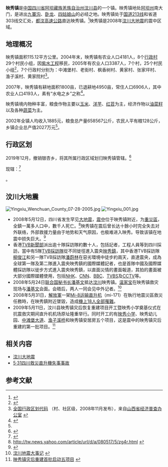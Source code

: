 {{中国乡级行政区
| 行政区全称 = 映秀镇
| 景观照片文件名 =Yingxiu Town.jpg
| 景观照片描述 =重建完成的映秀镇
| 汉语拼音 = 
| 户籍人口 = 
| 户籍人口年份 =
| 常住人口 = 6906人
| 常住人口年份 = 2007年
| 人口密度 = 
| 领导人职务1 =
| 领导人姓名1 =
| 领导人职务2 =
| 领导人姓名2 =
| 官方网站 =
| 政府驻地 = 
| 邮政编码 =
| 毗邻行政区 = [[银杏乡|银杏乡]]、[[耿达乡|耿达乡]]、[[三江乡|三江乡]]、[[白花乡|白花乡]]，[[都江堰市|都江堰市]][[龙池镇_(都江堰市)|龙池镇]]<ref>国家测绘局：[http://www.sbsm.gov.cn/article/ztzl/zqdt/scs/index.shtml 震区地图专栏] {{webarchive|url=https://web.archive.org/web/20091023030450/http://www.sbsm.gov.cn/article/ztzl/zqdt/scs/index.shtml|date=2009-10-23}}——汶川县行政区划图、都江堰市行政区划图，2008年5月27日提供，于2009年5月12日查阅</ref>{{Better source|reason=过于久远，目前行政区划已发生变更|date=2020年7月}}
| 位置图文件名 = 
| 位置图描述 = 
|51/32/21/102/000}}

'''映秀镇'''是[[中华人民共和国|中国]][[四川省|四川省]][[阿坝藏族羌族自治州|阿坝藏族羌族自治州]][[汶川县|汶川县]]的一个镇。映秀镇地处[[阿坝藏族羌族自治州|阿坝州]]南大门，是进出[[九寨沟风景名胜区|九寨沟]]、[[卧龙国家级自然保护区|卧龙]]、[[四姑娘山|四姑娘山]]的必经之地。映秀镇处于[[213国道|国道213线]]和省道303线交汇处，[[都汶高速公路|都汶高速公路]]直达映秀镇。<ref>{{Cite web |url=http://china.rednet.cn/c/2008/05/14/1507491.htm |title=映秀鎮，圖組 |access-date=2008-05-22 |archive-date=2016-03-04 |archive-url=https://web.archive.org/web/20160304140930/http://china.rednet.cn/c/2008/05/14/1507491.htm |dead-url=no }}</ref>映秀镇是2008年[[汶川大地震|汶川大地震]]的震中区域。
==地理概况==
映秀镇面积115.12平方公里。2004年末，映秀镇有农业人口4181人，8个[[行政村|行政村]]29个村民小组，因[[紫水工程|紫水工程]]移民，2005年有农业人口3387人，7个村，25个村民小组<ref> {{cite web|title=汶川县映秀镇人民政府|url=http://www.scjgxx.gov.cn/company/mobon4/index.asp?ep_id=13776|accessdate=2008-05-13|archiveurl=https://web.archive.org/web/20080520120402/http://www.scjgxx.gov.cn/company/mobon4/index.asp?ep_id=13776|archivedate=2008-05-20|dead-url=yes}}</ref>，7个行政村分别为：中滩堡村、老街村、枫香树村、黄家村、张家坪村、渔子溪村、黄家院村<ref>[http://www.sxjjpc.gov.cn/wjtz/200811070062_1_0.rar 全国行政区划代码] {{webarchive|url=https://web.archive.org/web/20110707041746/http://www.sxjjpc.gov.cn/wjtz/200811070062_1_0.rar|date=2011-07-07}}（村、社区级，2008年11月发布），来自[http://www.sxjjpc.gov.cn/wjtz/200811070062.htm 山西省经济普查办公室] {{webarchive|url=https://web.archive.org/web/20110707041839/http://www.sxjjpc.gov.cn/wjtz/200811070062.htm|date=2011-07-07}}</ref>。

2007年，映秀镇有耕地面积1800亩，已退耕地4950亩，常住人口6906人，其中农业人口4193人，素有“水电之乡”之称<ref name="汶川信息港"> {{cite web|title=映秀镇|url=http://www.wenchuan.net/Article/ShowArticle.asp?ArticleID=4|accessdate=2008-05-13|date=2007-06-20|publisher=汶川信息港|archiveurl=https://web.archive.org/web/20080519055132/http://www.wenchuan.net/Article/ShowArticle.asp?ArticleID=4|archivedate=2008-05-19|dead-url=yes}}</ref>。

映秀镇境内物种丰富，粮食作物主要以[[玉米|玉米]]、[[洋芋|洋芋]]、[[红苕|红苕]]为主，经济作物以[[油菜籽|油菜籽]]以及各种[[蔬菜|蔬菜]]为主。

2002年全镇人均收入1885元，粮食总产量658567公斤，农民人平有粮128公斤，乡镇企业总产值2027万元<ref name="汶川信息港" />。

==行政区划==
2019年12月，撤销银杏乡，将其所属行政区域划归映秀镇管辖。<ref>{{Cite web|title=四川省人民政府关于同意阿坝州调整马尔康市等10个县（市）部分乡镇行政区划的批复（川府民政〔2019〕22号）|url=http://mzt.sc.gov.cn/scmzt/gsgg/2019/12/20/f4e2697dcc1e440e9e4ddb9bc8a3989b.shtml|accessdate=2020-07-07|date=2019-12-20|archive-date=2020-07-06|archive-url=https://web.archive.org/web/20200706162028/https://mzt.sc.gov.cn/scmzt/gsgg/2019/12/20/f4e2697dcc1e440e9e4ddb9bc8a3989b.shtml|dead-url=no}}</ref>

现辖：<ref>{{PRC admin/ref sgc|51/32/21/102/000}}</ref>

{{PRC admin/children|51/32/21/102/000}}。

== 汶川大地震 ==

[[File:Yingxiu_Wenchuan_County_07-28-2005.jpg|right]]
[[File:Yingxiu_001.jpg|right]]
* 2008年5月12日，四川省发生罕见[[汶川大地震|大地震]]，[[震中|震中]]位于映秀镇附近，为[[重災區|重災區]]，全鎮一萬多人口中，數千人死亡。<ref>http://tw.news.yahoo.com/article/url/d/a/080517/5/zg4r.html {{dead link|date=2018年3月|bot=InternetArchiveBot|fix-attempted=yes}}</ref>映秀镇在震后曾长达十餘小时完全失去对外联络，外部救援力量由于地势和天气原因，也极难进入映秀。导致该镇在地震中损失巨大。<ref>{{Cite web|title=震中汶川映秀镇12000人目前幸存3000余人|url=http://news.163.com/08/0513/19/4BRKK6F60001124J.html|accessdate=2008-05-13|date=2008-05-13|publisher=网易|archiveurl=https://web.archive.org/web/20080517070813/http://news.163.com/08/0513/19/4BRKK6F60001124J.html|archivedate=2008-05-17|dead-url=yes}}</ref>
*香港[[無綫新聞|TVB新聞部]]派出逾十隊採訪隊約數十人，包括記者，工程人員等到四川採訪，當中有5隊[[TVB|TVB]][[採訪隊|採訪隊]]從不同徙徑進入震央[[映秀鎮|映秀鎮]]，其中香港TVB採訪隊[[柳俊江|柳俊江]]和另一隊TVB採訪隊[[潘蔚林|潘蔚林]]在惡劣環境中徒步約兩天，直達震央，成為全球第一隊及第二隊進入震央映秀鎮的國際媒體記者，也是首隊中國及國際媒體採訪隊以徙步方式進入震央映秀鎮，以直面災情的畫面報道，其拍的畫面被大部分國際媒體使用，包括[[日本放送協會|NHK]]、[[有线电视新闻网|CNN]]、[[英国广播公司|BBC]]、[[TVBS|TVBS]]及[[中国中央电视台|CCTV]]等。
* 2008年5月24日[[联合国秘书长|联合国秘书长]][[潘基文|潘基文]]抵达[[汶川县|汶川]]映秀镇。[[温家宝|温家宝]]在映秀镇救灾现场与[[潘基文|潘基文]]会面。会晤后，两人一同会见中外记者。<ref>[http://news.163.com/09/0512/07/593LP5IF000120GR.html 汶川地震大事记] {{Dead link|date=2020年1月|bot=InternetArchiveBot|fix-attempted=yes}}</ref>
* 2008年5月31日，[[解放軍|解放軍]]一架[[Mi-8直升機|Mi-8运输直升机]]（mi-171）在執行地震災區救災任務時，在映秀鎮附近墜毀，造成[[5·31四川救災直升機失事事故|機上18人全部罹難]]。
* 2009年5月11日，汶川县映秀镇灾后恢复重建项目开工暨映秀小学奠基仪式在抗震救灾期间直升机机场原址隆重举行。同时开工的有[[映秀小学|映秀小学]]、映秀幼儿园、[[中滩堡大道|中滩堡大道]]、[[渔子溪桥|渔子溪桥]]和映秀镇安居房五个项目，这是震中的映秀镇灾后重建的第一批项目。<ref>[http://www.hnjjb.com/pages.php?xuh=48047 映秀镇灾后重建首批启动五项目] {{dead link|date=2018年3月|bot=InternetArchiveBot|fix-attempted=yes}} </ref>

==相关内容==
* [[汶川大地震|汶川大地震]]
* [[5·31四川救災直升機失事事故|5·31四川救災直升機失事事故]]

==参考文献==
{{Reflist}}

{{PRC admin/navcat|51/32/21/102/000}}